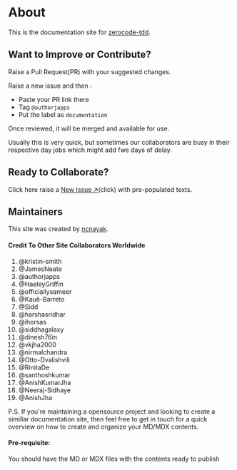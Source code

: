 # About

This is the documentation site for [zerocode-tdd](https://github.com/authorjapps/zerocode).

## Want to Improve or Contribute?

Raise a Pull Request(PR) with your suggested changes.

Raise a new issue and then :

- Paste your PR link there
- Tag `@authorjapps`
- Put the label as `documentation`

Once reviewed, it will be merged and available for use.

Usually this is very quick,
but sometimes our collaborators are busy in their respective day jobs which might add fwe days of delay.

## Ready to Collaborate?

Click here raise a [New Issue ↗](https://github.com/authorjapps/zerocode/issues/new?title=Documentation%20Improvement&labels=documentation)(click) with pre-populated texts.

## Maintainers

This site was created by [ncnayak](https://www.linkedin.com/in/ncnayak/).

#### Credit To Other Site Collaborators Worldwide

1. @kristin-smith
1. @JamesNeate
1. @authorjapps
1. @HaeleyGriffin
1. @officiallysameer
1. @Kauê-Barreto
1. @Sidd
1. @harshasridhar
1. @ihorsas
1. @siddhagalaxy
1. @dinesh76in
1. @vkjha2000
1. @nirmalchandra
1. @Otto-Dvalishvili
1. @RinitaDe
1. @santhoshkumar
1. @AnishKumarJha
1. @Neeraj-Sidhaye
1. @AnishJha

P.S.
If you're maintaining a opensource project and looking to create a simillar documentation site, then feel free to get in touch for a quick overview on how to create and organize your MD/MDX contents.

#### Pre-requisite:

You should have the MD or MDX files with the contents ready to publish
